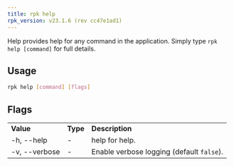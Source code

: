 ```yaml
---
title: rpk help
rpk_version: v23.1.6 (rev cc47e1ad1)
---
```


<head>
  <meta name="title" content="rpk help | Redpanda Docs" />
  <meta name="description" content="rpk help" />
  <link rel="canonical" href="https://docs.redpanda.com/docs/reference/rpk/rpk-help/" />
</head>

Help provides help for any command in the application.
Simply type `rpk help [command]` for full details.

## Usage

```bash
rpk help [command] [flags]
```

## Flags

<table>
  <tbody>
    <tr>
      <td>
        <strong>Value</strong>
      </td>
      <td>
        <strong>Type</strong>
      </td>
      <td>
        <strong>Description</strong>
      </td>
    </tr>
    <tr>
      <td>-h, --help</td>
      <td>-</td>
      <td>help for help.</td>
    </tr>
    <tr>
      <td>-v, --verbose</td>
      <td>-</td>
      <td>
        Enable verbose logging (default <code>false</code>).
      </td>
    </tr>
  </tbody>
</table>
